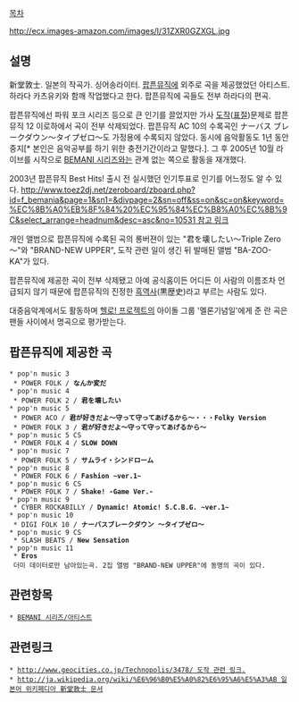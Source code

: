 [[목차]]

http://ecx.images-amazon.com/images/I/31ZXR0GZXGL.jpg

== 설명 ==
新堂敦士. 일본의 작곡가. 싱어송라이터. [[팝픈뮤직]]에 외주로 곡을 제공했었던 아티스트. 하라다 카츠유키와 함깨 작업했다고 한다. 팝픈뮤직에 곡들도 전부 하라다의 편곡.

팝픈뮤직에선 파워 포크 시리즈 등으로 큰 인기를 끌었지만 가사 [[도작]]([[표절]])문제로 팝픈뮤직 12 이로하에서 곡이 전부 삭제되었다. 팝픈뮤직 AC 10의 수록곡인 ナーバス ブレークダウン～タイプゼロ～도 가정용에 수록되지 않았다. 동시에 음악활동도 1년 동안 중지[* 본인은 음악공부를 하기 위한 충전기간이라고 말했다.]. 그 후 2005년 10월 라이브를 시작으로 [[BEMANI 시리즈]]와는 관계 없는 쪽으로 활동을 재개했다.

2003년 팝픈뮤직 Best Hits! 출시 전 실시했던 인기투표로 인기를 어느정도 알 수 있다. [[http://www.toez2dj.net/zeroboard/zboard.php?id=f_bemania&page=1&sn1=&divpage=2&sn=off&ss=on&sc=on&keyword=%EC%8B%A0%EB%8F%84%20%EC%95%84%EC%B8%A0%EC%8B%9C&select_arrange=headnum&desc=asc&no=10531 참고 링크]]

개인 앨범으로 팝픈뮤직에 수록된 곡의 롱버젼이 있는 "君を壊したい～Triple Zero～"와 "BRAND-NEW UPPER", 도작 관련 일이 생긴 뒤 발매된 앨범 "BA-ZOO-KA"가 있다.

팝픈뮤직에 제공한 곡이 전부 삭제됐고 아예 공식홈이든 어디든 이 사람의 이름조차 언급되지 않기 때문에 팝픈뮤직의 진정한 [[흑역사]](黒歴史)라고 부르는 사람도 있다. 

대중음악계에서도 활동하며 [[헬로! 프로젝트]]의 아이돌 그룹 '멜론기념일'에게 준 <This is 運命>란 곡은 팬들 사이에서 명곡으로 평가받는다.
== 팝픈뮤직에 제공한 곡 ==
 * pop'n music 3
  * POWER FOLK / '''なんか変だ'''
 * pop'n music 4
  * POWER FOLK 2 / '''君を壊したい'''
 * pop'n music 5
  * POWER ACO / '''君が好きだよ～守って守ってあげるから～・・・Folky Version'''
  * POWER FOLK 3 / '''君が好きだよ～守って守ってあげるから～'''
 * pop'n music 5 CS
  * POWER FOLK 4 / '''SLOW DOWN'''
 * pop'n music 7
  * POWER FOLK 5 / '''サムライ・シンドローム'''
 * pop'n music 8
  * POWER FOLK 6 / '''Fashion ~ver.1~'''
 * pop'n music 6 CS
  * POWER FOLK 7 / '''Shake! -Game Ver.-''' 
 * pop'n music 9
  * CYBER ROCKABILLY / '''Dynamic! Atomic! S.C.B.G. ~ver.1~'''
 * pop'n music 10
  * DIGI FOLK 10 / '''ナーバスブレークダウン 〜タイプゼロ〜'''
 * pop'n music 9 CS
  * SLASH BEATS / '''New Sensation'''
 * pop'n music 11
  * '''Eros'''
  더미 데이터로만 남아있는곡. 2집 앨범 "BRAND-NEW UPPER"에 동명의 곡이 있다.

== 관련항목 ==
 * [[BEMANI 시리즈/아티스트]]

== 관련링크 ==
 * [[http://www.geocities.co.jp/Technopolis/3478/ 도작 관련 링크.]]
 * [[http://ja.wikipedia.org/wiki/%E6%96%B0%E5%A0%82%E6%95%A6%E5%A3%AB 일본어 위키페디아 新堂敦士 문서]]
